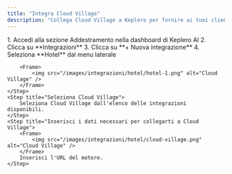 ```yaml
---
title: "Integra Cloud Village"
description: "Collega Cloud Village a Keplero per fornire ai tuoi clienti link pre-compilati per la prenotazione"
---
```


<Steps>
    <Step title="Crea una nuova azione">
        1. Accedi alla sezione Addestramento nella dashboard di Keplero AI
        2. Clicca su **Integrazioni**
        3. Clicca su **+ Nuova integrazione**
        4. Seleziona **Hotel** dal menu laterale

        <Frame>
            <img src="/images/integrazioni/hotel/hotel-1.png" alt="Cloud Village" />
        </Frame>
    </Step>
    <Step title="Seleziona Cloud Village">
        Seleziona Cloud Village dall'elenco delle integrazioni disponibili.
    </Step>
    <Step title="Inserisci i dati necessari per collegarti a Cloud Village">
        <Frame>
            <img src="/images/integrazioni/hotel/cloud-village.png" alt="Cloud Village" />
        </Frame>
        Inserisci l'URL del motore.
    </Step>
</Steps>